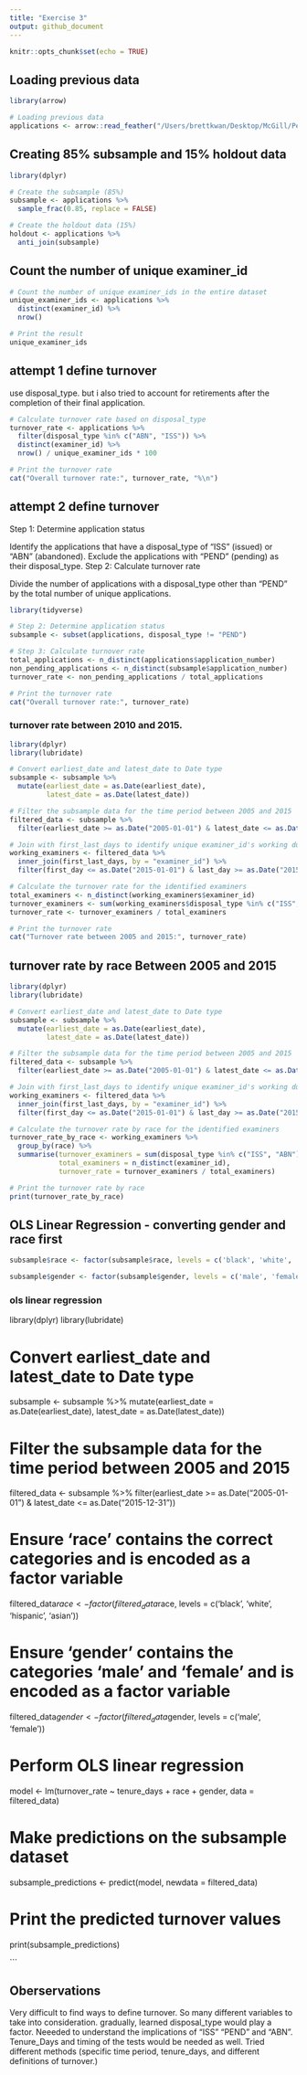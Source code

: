 ```yaml
---
title: "Exercise 3"
output: github_document
---
```


```r
knitr::opts_chunk$set(echo = TRUE)
```

## Loading previous data
```r
library(arrow)

# Loading previous data
applications <- arrow::read_feather("/Users/brettkwan/Desktop/McGill/People Analytics/app_data_starter.feather")

```

## Creating 85% subsample and 15% holdout data

```r
library(dplyr)

# Create the subsample (85%)
subsample <- applications %>% 
  sample_frac(0.85, replace = FALSE)

# Create the holdout data (15%)
holdout <- applications %>%
  anti_join(subsample)

```
## Count the number of unique examiner_id
```r
# Count the number of unique examiner_ids in the entire dataset
unique_examiner_ids <- applications %>%
  distinct(examiner_id) %>%
  nrow()

# Print the result
unique_examiner_ids

```



## attempt 1 define turnover
use disposal_type. but i also tried to account for retirements after the completion of their final application.
```r
# Calculate turnover rate based on disposal_type
turnover_rate <- applications %>%
  filter(disposal_type %in% c("ABN", "ISS")) %>%
  distinct(examiner_id) %>%
  nrow() / unique_examiner_ids * 100

# Print the turnover rate
cat("Overall turnover rate:", turnover_rate, "%\n")


```



## attempt 2 define turnover
Step 1: Determine application status

Identify the applications that have a disposal_type of "ISS" (issued) or "ABN" (abandoned). Exclude the applications with "PEND" (pending) as their disposal_type.
Step 2: Calculate turnover rate

Divide the number of applications with a disposal_type other than "PEND" by the total number of unique applications.
```r
library(tidyverse)

# Step 2: Determine application status
subsample <- subset(applications, disposal_type != "PEND")

# Step 3: Calculate turnover rate
total_applications <- n_distinct(applications$application_number)
non_pending_applications <- n_distinct(subsample$application_number)
turnover_rate <- non_pending_applications / total_applications

# Print the turnover rate
cat("Overall turnover rate:", turnover_rate)

```

### turnover rate between 2010 and 2015.
```r
library(dplyr)
library(lubridate)

# Convert earliest_date and latest_date to Date type
subsample <- subsample %>%
  mutate(earliest_date = as.Date(earliest_date),
         latest_date = as.Date(latest_date))

# Filter the subsample data for the time period between 2005 and 2015
filtered_data <- subsample %>%
  filter(earliest_date >= as.Date("2005-01-01") & latest_date <= as.Date("2015-12-31"))

# Join with first_last_days to identify unique examiner_id's working during the specified time period
working_examiners <- filtered_data %>%
  inner_join(first_last_days, by = "examiner_id") %>%
  filter(first_day <= as.Date("2015-01-01") & last_day >= as.Date("2015-01-01"))

# Calculate the turnover rate for the identified examiners
total_examiners <- n_distinct(working_examiners$examiner_id)
turnover_examiners <- sum(working_examiners$disposal_type %in% c("ISS", "ABN"))
turnover_rate <- turnover_examiners / total_examiners

# Print the turnover rate
cat("Turnover rate between 2005 and 2015:", turnover_rate)

```


##  turnover rate by race Between 2005 and 2015
```r
library(dplyr)
library(lubridate)

# Convert earliest_date and latest_date to Date type
subsample <- subsample %>%
  mutate(earliest_date = as.Date(earliest_date),
         latest_date = as.Date(latest_date))

# Filter the subsample data for the time period between 2005 and 2015
filtered_data <- subsample %>%
  filter(earliest_date >= as.Date("2005-01-01") & latest_date <= as.Date("2015-12-31"))

# Join with first_last_days to identify unique examiner_id's working during the specified time period
working_examiners <- filtered_data %>%
  inner_join(first_last_days, by = "examiner_id") %>%
  filter(first_day <= as.Date("2015-01-01") & last_day >= as.Date("2015-01-01"))

# Calculate the turnover rate by race for the identified examiners
turnover_rate_by_race <- working_examiners %>%
  group_by(race) %>%
  summarise(turnover_examiners = sum(disposal_type %in% c("ISS", "ABN")),
            total_examiners = n_distinct(examiner_id),
            turnover_rate = turnover_examiners / total_examiners)

# Print the turnover rate by race
print(turnover_rate_by_race)

```


## OLS Linear Regression - converting gender and race first
```r
subsample$race <- factor(subsample$race, levels = c('black', 'white', 'hispanic', 'asian'))

```
```r
subsample$gender <- factor(subsample$gender, levels = c('male', 'female'))

```
### ols linear regression

library(dplyr)
library(lubridate)

# Convert earliest_date and latest_date to Date type
subsample <- subsample %>%
  mutate(earliest_date = as.Date(earliest_date),
         latest_date = as.Date(latest_date))

# Filter the subsample data for the time period between 2005 and 2015
filtered_data <- subsample %>%
  filter(earliest_date >= as.Date("2005-01-01") & latest_date <= as.Date("2015-12-31"))

# Ensure 'race' contains the correct categories and is encoded as a factor variable
filtered_data$race <- factor(filtered_data$race, levels = c('black', 'white', 'hispanic', 'asian'))

# Ensure 'gender' contains the categories 'male' and 'female' and is encoded as a factor variable
filtered_data$gender <- factor(filtered_data$gender, levels = c('male', 'female'))

# Perform OLS linear regression
model <- lm(turnover_rate ~ tenure_days + race + gender, data = filtered_data)

# Make predictions on the subsample dataset
subsample_predictions <- predict(model, newdata = filtered_data)

# Print the predicted turnover values
print(subsample_predictions)


```



## Oberservations
Very difficult to find ways to define turnover. So many different variables to take into consideration. gradually, learned disposal_type would play a factor. Neeeded to understand the implications of "ISS" "PEND" and "ABN". Tenure_Days and timing of the tests would be needed as well. Tried different methods (specific time period, tenure_days, and different definitions of turnover.)
